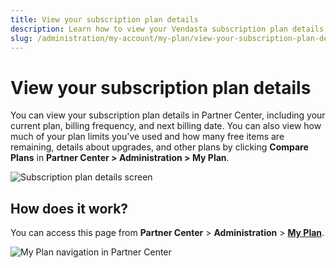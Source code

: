 ```yaml
---
title: View your subscription plan details
description: Learn how to view your Vendasta subscription plan details, including current plan, billing frequency, and usage limits.
slug: /administration/my-account/my-plan/view-your-subscription-plan-details
---
```


# View your subscription plan details

You can view your subscription plan details in Partner Center, including your current plan, billing frequency, and next billing date. You can also view how much of your plan limits you've used and how many free items are remaining, details about upgrades, and other plans by clicking **Compare Plans** in **Partner Center > Administration > My Plan**.

![Subscription plan details screen](/img/administration/my-account/my-plan/subscription-plan-details-1.png)

## How does it work?

You can access this page from **Partner Center** > **Administration** > [**My Plan**](https://partners.vendasta.com/subscription-tier/my-plan).

![My Plan navigation in Partner Center](/img/administration/my-account/my-plan/subscription-plan-details-2.png)